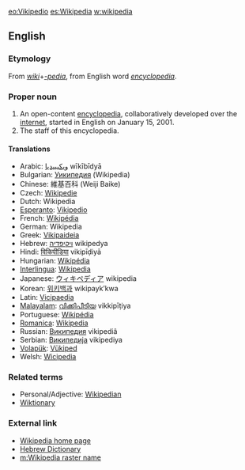 [[eo:Vikipedio]] [[es:Wikipedia]] [[w:wikipedia]]

==English==

===Etymology===
From ''[[wiki]]''+''[[-pedia]]'', from English word ''[[encyclopedia]]''.

===Proper noun===
# An open-content [[encyclopedia]], collaboratively developed over the [[internet]], started in English on January 15, 2001.
# The staff of this encyclopedia.

==== Translations ====
*Arabic: [[ويكيبيديا]] wīkībīdyā
* Bulgarian: [[Уикипедия]] (Wikipedia)
*Chinese: 維基百科 (Weiji Baike)
*Czech: [[Wikipedie]]
*Dutch: Wikipedia
*[[Esperanto]]: [[Vikipedio]]
*French: [[Wikipédia]]
*German: Wikipedia
*Greek: [[Vikipaideia]]
*Hebrew: [[ויקיפדיה]] wikipedya
*Hindi: [[विकिपीडिया]] vikipīḍiyā
*Hungarian: [[Wikipédia]]
*[[Interlingua]]: [[Wikipedia]]
*Japanese: [[ウィキペディア]] wikipedia
*Korean: [[위키백과]] wikipayk’kwa
*Latin: [[Vicipaedia]]
*[[Malayalam]]: [[വിക്കിപീടിയ]] vikkipīṭiya
*Portuguese: [[Wikipédia]]
*[[Romanica]]: [[Wikipedia]]
*Russian: [[Википедия]] vikipediâ
*Serbian: [[Википедија]] vikipediya
*[[Volapük]]: [[Vükiped]]
*Welsh: [[Wicipedia]]

=== Related terms ===

*Personal/Adjective: [[Wikipedian]]
*[[Wiktionary]]

=== External link ===
* [[w:|Wikipedia home page]]
* [http://www.israel-catalog.com/seo/Hebrew-Dictionary.html Hebrew Dictionary]
* [[m:Wikipedia raster name]]